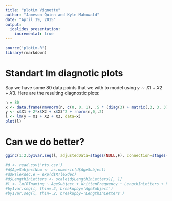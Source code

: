 ```yaml
---
title: "plotLm Vignette"
author: "Jameson Quinn and Kyle Mahowald"
date: "April 19, 2015"
output:
  ioslides_presentation:
    incremental: true
---
```


```r
source('plotLm.R')
library(rmarkdown)
```
# Standart lm diagnotic plots

Say we have some 80 data points that we with to model using $y \sim X1 + X2 + X3$. Here are the resulting diagnostic plots:

```r
n = 80
x <- data.frame(rmvnorm(n, c(0, 0, 1), .5 * (diag(3) + matrix(.3, 3, 3))))
y <- x$X1 + 2*x$X2 + x$X3^2 + rnorm(n,0,.2)
l <- lm(y ~ X1 + X2 + X3, data=x)
plot(l)
```

# Can we do better?

```r
gginc(1:2,by1var.seq(l, adjustedData=stages(NULL,F), connection=stages(NULL,F), rawData=stages(list(),F), line=stages(NULL,F), loess=stages(NULL,F),rug=stages(list(alpha=0),F)))

```

```r
#d <- read.csv('rts.csv')
#d$AgeSubjectNum <- as.numeric(d$AgeSubject)
#d$RTlexdec.e = exp(d$RTlexdec)
#d$LengthInLetters <- scale(d$LengthInLetters)[, 1]
#l <- lm(RTnaming ~ AgeSubject + WrittenFrequency + LengthInLetters + Familiarity, data=d)
#by1var.seq(l, thin=.2, breakupby='AgeSubject')
#by1var.seq(l, thin=.2, breakupby='LengthInLetters')

```


